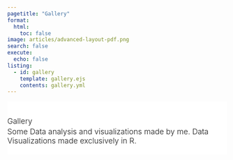 ```yaml
---
pagetitle: "Gallery"
format:
  html:
    toc: false
image: articles/advanced-layout-pdf.png
search: false
execute:
  echo: false
listing:
  - id: gallery
    template: gallery.ejs
    contents: gallery.yml
---
```



::: {#hero-banner .column-screen}
::: {.grid .column-page}
::: {.headline .g-col-lg-6 .g-col-12 .g-col-md-12}
::: h1
Gallery
:::

Some Data analysis and visualizations made by me. Data Visualizations made exclusively in R.

<!-- -   [Articles & Reports](#articles-reports) -->
<!-- -   [Presentations](#presentations) -->
<!-- -   [Interactive Documents](#interactive-documents) -->
<!-- -   [Websites & Books](#websites-books) -->
:::

:::
:::

::: {#gallery .column-page}
:::

```{=html}
<style>

#hero-banner {
  padding-top: 35px;
  background-color: #ffffff;
}

#quarto-content main { 
  margin-top: 0;
  padding-top: 0;
}


html {
  scroll-behavior: smooth;
}

.headline {
font-size: 1.25em;
font-weight: 300;
padding-bottom: 1em;
}

.headline p {
  margin: 0;
  padding-bottom: 0.2rem;
}

.headline a {
  text-decoration: none;
}

.headline ul li {
  margin-bottom: 0.3em;
}

.carousel.card {
  padding-top: 2em;
}

.carousel img {
  width: 70%;
  margin-bottom: 0px;
}

.carousel-control-prev-icon, .carousel-control-next-icon {
  margin-bottom: 0px;
}

.carousel-caption {
  padding-top: 1em;
}
</style>
```